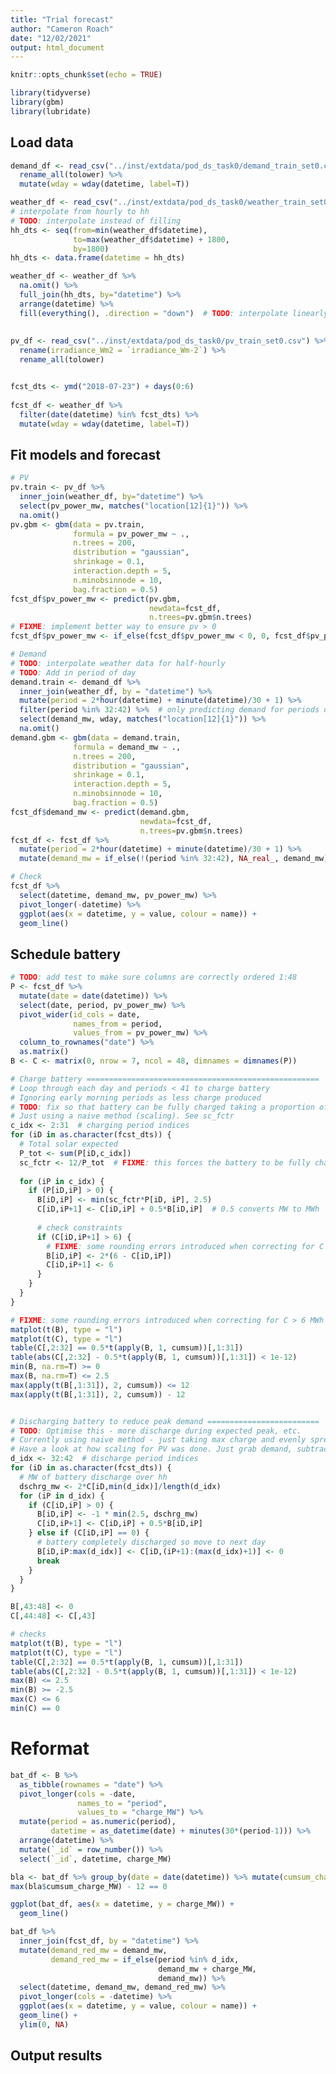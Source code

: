 ```yaml
---
title: "Trial forecast"
author: "Cameron Roach"
date: "12/02/2021"
output: html_document
---
```


```r
knitr::opts_chunk$set(echo = TRUE)

library(tidyverse)
library(gbm)
library(lubridate)
```

## Load data

```r
demand_df <- read_csv("../inst/extdata/pod_ds_task0/demand_train_set0.csv") %>% 
  rename_all(tolower) %>% 
  mutate(wday = wday(datetime, label=T))

weather_df <- read_csv("../inst/extdata/pod_ds_task0/weather_train_set0.csv")
# interpolate from hourly to hh
# TODO: interpolate instead of filling
hh_dts <- seq(from=min(weather_df$datetime),
              to=max(weather_df$datetime) + 1800,
              by=1800)
hh_dts <- data.frame(datetime = hh_dts)

weather_df <- weather_df %>% 
  na.omit() %>% 
  full_join(hh_dts, by="datetime") %>% 
  arrange(datetime) %>% 
  fill(everything(), .direction = "down")  # TODO: interpolate linearly
  
  
pv_df <- read_csv("../inst/extdata/pod_ds_task0/pv_train_set0.csv") %>% 
  rename(irradiance_Wm2 = `irradiance_Wm-2`) %>% 
  rename_all(tolower)


fcst_dts <- ymd("2018-07-23") + days(0:6)
  
fcst_df <- weather_df %>% 
  filter(date(datetime) %in% fcst_dts) %>% 
  mutate(wday = wday(datetime, label=T))
```

## Fit models and forecast

```r
# PV
pv.train <- pv_df %>% 
  inner_join(weather_df, by="datetime") %>% 
  select(pv_power_mw, matches("location[12]{1}")) %>% 
  na.omit()
pv.gbm <- gbm(data = pv.train,
              formula = pv_power_mw ~ .,
              n.trees = 200,
              distribution = "gaussian",
              shrinkage = 0.1,
              interaction.depth = 5,
              n.minobsinnode = 10,
              bag.fraction = 0.5)
fcst_df$pv_power_mw <- predict(pv.gbm, 
                               newdata=fcst_df, 
                               n.trees=pv.gbm$n.trees)
# FIXME: implement better way to ensure pv > 0
fcst_df$pv_power_mw <- if_else(fcst_df$pv_power_mw < 0, 0, fcst_df$pv_power_mw)

# Demand
# TODO: interpolate weather data for half-hourly
# TODO: Add in period of day
demand.train <- demand_df %>% 
  inner_join(weather_df, by = "datetime") %>% 
  mutate(period = 2*hour(datetime) + minute(datetime)/30 + 1) %>% 
  filter(period %in% 32:42) %>%  # only predicting demand for periods of interest
  select(demand_mw, wday, matches("location[12]{1}")) %>% 
  na.omit()
demand.gbm <- gbm(data = demand.train,
              formula = demand_mw ~ .,
              n.trees = 200,
              distribution = "gaussian",
              shrinkage = 0.1,
              interaction.depth = 5,
              n.minobsinnode = 10,
              bag.fraction = 0.5)
fcst_df$demand_mw <- predict(demand.gbm, 
                             newdata=fcst_df, 
                             n.trees=pv.gbm$n.trees)
fcst_df <- fcst_df %>% 
  mutate(period = 2*hour(datetime) + minute(datetime)/30 + 1) %>% 
  mutate(demand_mw = if_else(!(period %in% 32:42), NA_real_, demand_mw))

# Check
fcst_df %>% 
  select(datetime, demand_mw, pv_power_mw) %>% 
  pivot_longer(-datetime) %>% 
  ggplot(aes(x = datetime, y = value, colour = name)) +
  geom_line()
```

## Schedule battery

```r
# TODO: add test to make sure columns are correctly ordered 1:48
P <- fcst_df %>% 
  mutate(date = date(datetime)) %>% 
  select(date, period, pv_power_mw) %>% 
  pivot_wider(id_cols = date, 
              names_from = period, 
              values_from = pv_power_mw) %>% 
  column_to_rownames("date") %>% 
  as.matrix()
B <- C <- matrix(0, nrow = 7, ncol = 48, dimnames = dimnames(P))

# Charge battery ====================================================
# Loop through each day and periods < 41 to charge battery
# Ignoring early morning periods as less charge produced
# TODO: fix so that battery can be fully charged taking a proportion of each periods PV gen to guard against under-forecasting PV. Charging as soon as possible risks taking in grid demand. If there is heaps of PV probably going to be produced later - just spread out the load a bit!
# Just using a naive method (scaling). See sc_fctr
c_idx <- 2:31  # charging period indices
for (iD in as.character(fcst_dts)) {
  # Total solar expected
  P_tot <- sum(P[iD,c_idx])
  sc_fctr <- 12/P_tot  # FIXME: this forces the battery to be fully charged and will take in grid demand potentially.
  
  for (iP in c_idx) {
    if (P[iD,iP] > 0) {
      B[iD,iP] <- min(sc_fctr*P[iD, iP], 2.5)
      C[iD,iP+1] <- C[iD,iP] + 0.5*B[iD,iP]  # 0.5 converts MW to MWh
      
      # check constraints
      if (C[iD,iP+1] > 6) {
        # FIXME: some rounding errors introduced when correcting for C > 6 MWh
        B[iD,iP] <- 2*(6 - C[iD,iP])
        C[iD,iP+1] <- 6
      } 
    }
  }
}

# FIXME: some rounding errors introduced when correcting for C > 6 MWh
matplot(t(B), type = "l")
matplot(t(C), type = "l")
table(C[,2:32] == 0.5*t(apply(B, 1, cumsum))[,1:31])
table(abs(C[,2:32] - 0.5*t(apply(B, 1, cumsum))[,1:31]) < 1e-12)
min(B, na.rm=T) >= 0
max(B, na.rm=T) <= 2.5
max(apply(t(B[,1:31]), 2, cumsum)) <= 12
max(apply(t(B[,1:31]), 2, cumsum)) - 12


# Discharging battery to reduce peak demand =========================
# TODO: Optimise this - more discharge during expected peak, etc.
# Currently using naive method - just taking max charge and evenly spreading across 32:42
# Have a look at how scaling for PV was done. Just grab demand, subtract the min and work out a scaling factor based on how much charge is available.
d_idx <- 32:42  # discharge period indices
for (iD in as.character(fcst_dts)) {
  # MW of battery discharge over hh
  dschrg_mw <- 2*C[iD,min(d_idx)]/length(d_idx)
  for (iP in d_idx) {
    if (C[iD,iP] > 0) {
      B[iD,iP] <- -1 * min(2.5, dschrg_mw)
      C[iD,iP+1] <- C[iD,iP] + 0.5*B[iD,iP]
    } else if (C[iD,iP] == 0) {
      # battery completely discharged so move to next day
      B[iD,iP:max(d_idx)] <- C[iD,(iP+1):(max(d_idx)+1)] <- 0
      break
    }
  }
}

B[,43:48] <- 0
C[,44:48] <- C[,43]

# checks
matplot(t(B), type = "l")
matplot(t(C), type = "l")
table(C[,2:32] == 0.5*t(apply(B, 1, cumsum))[,1:31])
table(abs(C[,2:32] - 0.5*t(apply(B, 1, cumsum))[,1:31]) < 1e-12)
max(B) <= 2.5
min(B) >= -2.5
max(C) <= 6
min(C) == 0
```



# Reformat

```r
bat_df <- B %>% 
  as_tibble(rownames = "date") %>% 
  pivot_longer(cols = -date,
               names_to = "period", 
               values_to = "charge_MW") %>% 
  mutate(period = as.numeric(period),
         datetime = as_datetime(date) + minutes(30*(period-1))) %>% 
  arrange(datetime) %>% 
  mutate(`_id` = row_number()) %>% 
  select(`_id`, datetime, charge_MW)

bla <- bat_df %>% group_by(date = date(datetime)) %>% mutate(cumsum_charge_MW = cumsum(charge_MW))
max(bla$cumsum_charge_MW) - 12 == 0

ggplot(bat_df, aes(x = datetime, y = charge_MW)) + 
  geom_line()

bat_df %>% 
  inner_join(fcst_df, by = "datetime") %>% 
  mutate(demand_red_mw = demand_mw,
         demand_red_mw = if_else(period %in% d_idx,
                                 demand_mw + charge_MW,
                                 demand_mw)) %>% 
  select(datetime, demand_mw, demand_red_mw) %>% 
  pivot_longer(cols = -datetime) %>% 
  ggplot(aes(x = datetime, y = value, colour = name)) +
  geom_line() +
  ylim(0, NA)
```

## Output results


